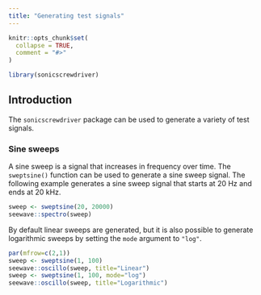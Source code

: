 ```yaml
---
title: "Generating test signals"
---
```


```r
knitr::opts_chunk$set(
  collapse = TRUE,
  comment = "#>"
)
```

```r
library(sonicscrewdriver)
```

## Introduction

The `sonicscrewdriver` package can be used to generate a variety of test signals.

### Sine sweeps

A sine sweep is a signal that increases in frequency over time. The `sweptsine()` function can be used to generate a sine sweep signal. The following example generates a sine sweep signal that starts at 20 Hz and ends at 20 kHz.

````r
sweep <- sweptsine(20, 20000)
seewave::spectro(sweep)
````

By default linear sweeps are generated, but it is also possible to generate logarithmic sweeps by setting the `mode` argument to `"log"`.

````r
par(mfrow=c(2,1))
sweep <- sweptsine(1, 100)
seewave::oscillo(sweep, title="Linear")
sweep <- sweptsine(1, 100, mode="log")
seewave::oscillo(sweep, title="Logarithmic")
````

